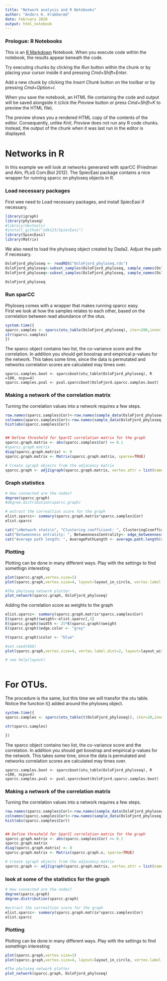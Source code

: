 ```yaml
---
title: "Network analysis and R Notebooks"
author: "Anders K. Krabberød"
date: February 2020
output: html_notebook
---
```

### Prologue: R Notebooks
This is an [R Markdown](http://rmarkdown.rstudio.com) Notebook. When you execute code within the notebook, the results appear beneath the code. 

Try executing chunks by clicking the *Run* button within the chunk or by placing your cursor inside it and pressing *Cmd+Shift+Enter*. 

Add a new chunk by clicking the *Insert Chunk* button on the toolbar or by pressing *Cmd+Option+I*.

When you save the notebook, an HTML file containing the code and output will be saved alongside it (click the *Preview* button or press *Cmd+Shift+K* to preview the HTML file). 

The preview shows you a rendered HTML copy of the contents of the editor. Consequently, unlike *Knit*, *Preview* does not run any R code chunks. Instead, the output of the chunk when it was last run in the editor is displayed.

# Networks in R
In this example we will look at networks generared with sparCC (Friedman and Alm, PLoS Com.Biol 2012). The SpiecEasi package contains a nice wrapper for running sparcc on phyloseq objects in R.  

### Load necessary packages
First wee need to Load necessary packages, and install SpiecEasi if necessary.
```r

library(igraph)
library(phyloseq)
#library(devtools)
#install_github("zdk123/SpiecEasi")
library(SpiecEasi)
library(Matrix)
```

We also need to load the phyloseq object created by Dada2. Adjust the path if necessary. 
```r
OsloFjord_phyloseq <- readRDS("OsloFjord_phyloseq.rds")
OsloFjord_phyloseq<-subset_samples(OsloFjord_phyloseq, sample_names(OsloFjord_phyloseq) != "S07")
OsloFjord_phyloseq<-subset_samples(OsloFjord_phyloseq, sample_names(OsloFjord_phyloseq) != "S09")

OsloFjord_phyloseq

```

### Run sparCC
Phyloseq comes with a wrapper that makes running sparcc easy.   
First we look at how the samples relates to each other, based on the correlation between read abundance of the otus. 

```r
system.time({ 
sparcc.samples <- sparcc(otu_table(OsloFjord_phyloseq), iter=200,inner_iter=100)
str(sparcc.samples)
})
```

The sparcc object contains two list, the co-variance score and the correlation. In addition you should get boostrap and empirical p-values for the network. This takes some time, since the data is permutated and networks correlation scores are calculated may times over. 

```{#r}
sparcc.samples.boot <- sparccboot(otu_table(OsloFjord_phyloseq), R =100, ncpu=4)
sparcc.samples.pval <- pval.sparccboot(OsloFjord.sparcc.samples.boot)
```

  
### Making a network of the correlation matrix
Turning the correlation values into a network requires a few steps. 
```r

row.names(sparcc.samples$Cor)<-row.names(sample_data(OsloFjord_phyloseq))
colnames(sparcc.samples$Cor)<-row.names(sample_data(OsloFjord_phyloseq))
hist(abs(sparcc.samples$Cor))


## Define threshold for SparCC correlation matrix for the graph
sparcc.graph.matrix <- abs(sparcc.samples$Cor) >= 0.1
#sparcc.graph.matrix
diag(sparcc.graph.matrix) <- 0
sparcc.graph.matrix <- Matrix(sparcc.graph.matrix, sparse=TRUE)

# Create igraph objects from the adjacency matrix 
sparcc.graph <- adj2igraph(sparcc.graph.matrix, vertex.attr = list(name=row.names(otu_table(t(OsloFjord_phyloseq)))))

```

### Graph statistics

``` r
# How connected are the nodes?
degree(sparcc.graph)
#degree.distribution(sparcc.graph)

# extract the correaltion score for the graph
elist.sparcc<- summary(sparcc.graph.matrix*sparcc.samples$Cor)
elist.sparcc

cat("\nNetwork stats\n", "Clustering coefficient: ", ClusteringCcoefficient <- transitivity(sparcc.graph), "\n")
cat("Betweenness entrality: ", BetweennessCentrality<- edge_betweenness(sparcc.graph),"\n")
cat("Average path length: ", AveragePathLength <- average.path.length(sparcc.graph),"\n")

```

### Plotting
Plotting can be done in many different ways. Play with the settings to find somethign interesting

```r
plot(sparcc.graph,vertex.size=1)
plot(sparcc.graph,vertex.size=4, layout=layout_in_circle, vertex.label.dist=1.5)

#The phyloseq network plotter
plot_network(sparcc.graph, OsloFjord_phyloseq)
```






Adding the correlation score as weights to the graph

```r
elist.sparcc<- summary(sparcc.graph.matrix*sparcc.samples$Cor)
E(sparcc.graph)$weight<-elist.sparcc[,3]
E(sparcc.graph)$width <- 25*E(sparcc.graph)$weight
E(sparcc.graph)$edge.color <- "grey"

V(sparcc.graph)$color <- "blue"

#set.seed(666)
plot(sparcc.graph,vertex.size=4, vertex.label.dist=2, layout=layout_with_mds)

# see help(layout)
```

```r

```



# For OTUs.
The procedure is the same, but this time we will transfor the otu table. Notice the function t() added around the phyloseq object. 

```r
system.time({ 
sparcc.samples <- sparcc(otu_table(t(OsloFjord_phyloseq)), iter=20,inner_iter=10)

str(sparcc.samples)

})
```

The sparcc object contains two list, the co-variance score and the correlation. In addition you should get boostrap and empirical p-values for the network. This takes some time, since the data is permutated and networks correlation scores are calculated may times over. 

```{#r}
sparcc.samples.boot <- sparccboot(otu_table(OsloFjord_phyloseq), R =100, ncpu=4)
sparcc.samples.pval <- pval.sparccboot(OsloFjord.sparcc.samples.boot)
```

  
### Making a network of the correlation matrix
Turning the correlation values into a network requires a few steps. 
```r

row.names(sparcc.samples$Cor)<-row.names(sample_data(OsloFjord_phyloseq))
colnames(sparcc.samples$Cor)<-row.names(sample_data(OsloFjord_phyloseq))
hist(abs(sparcc.samples$Cor))


## Define threshold for SparCC correlation matrix for the graph
sparcc.graph.matrix <- abs(sparcc.samples$Cor) >= 0.1
sparcc.graph.matrix
diag(sparcc.graph.matrix) <- 0
sparcc.graph.matrix <- Matrix(sparcc.graph.x, sparse=TRUE)

# Create igraph objects from the adjacency matrix 
sparcc.graph <- adj2igraph(sparcc.graph.matrix, vertex.attr = list(name=row.names(otu_table(t(OsloFjord_phyloseq)))))

```

### look at some of the statistics for the graph

``` r
# How connected are the nodes?
degree(sparcc.graph)
degree.distribution(sparcc.graph)

#ectract the correaltion score for the graph
elist.sparcc<- summary(sparcc.graph.matrix*sparcc.samples$Cor)
elist.sparcc

```

### Plotting
Plotting can be done in many different ways. Play with the settings to find somethign interesting

```r
plot(sparcc.graph,vertex.size=1)
plot(sparcc.graph,vertex.size=4, layout=layout_in_circle, vertex.label.dist=1.5)

#The phyloseq network plotter
plot_network(sparcc.graph, OsloFjord_phyloseq)
```





